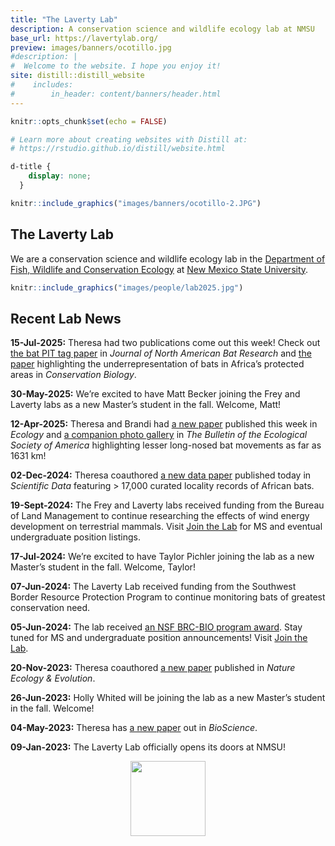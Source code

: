 ```yaml
---
title: "The Laverty Lab"
description: A conservation science and wildlife ecology lab at NMSU
base_url: https://lavertylab.org/
preview: images/banners/ocotillo.jpg
#description: |
#  Welcome to the website. I hope you enjoy it!
site: distill::distill_website
#    includes:
#        in_header: content/banners/header.html
---
```

```r
knitr::opts_chunk$set(echo = FALSE)

# Learn more about creating websites with Distill at:
# https://rstudio.github.io/distill/website.html

```

```css
d-title {
    display: none;
  }
```


```r
knitr::include_graphics("images/banners/ocotillo-2.JPG")
```

<h2>The Laverty Lab</h2>

We are a conservation science and wildlife ecology lab in the [Department of Fish, Wildlife and Conservation Ecology](https://fwce.nmsu.edu/) at [New Mexico State University](https://nmsu.edu/). 

````r
knitr::include_graphics("images/people/lab2025.jpg")
````

<h2>Recent Lab News</h2>

**15-Jul-2025:** Theresa had two publications come out this week! Check out [the bat PIT tag paper](https://www.eaglehill.us/nabr-pdfs-special/nabr-008-Waag.pdf) in *Journal of North American Bat Research* and [the paper](https://doi.org/10.1111/cobi.70108) highlighting the underrepresentation of bats in Africa's protected areas in *Conservation Biology*. 

**30-May-2025:** We're excited to have Matt Becker joining the Frey and Laverty labs as a new Master's student in the fall. Welcome, Matt!

**12-Apr-2025:** Theresa and Brandi had [a new paper](https://onlinelibrary.wiley.com/share/author/W4BV2K4ZKQMWG5TARAWJ?target=10.1002/ecy.70067) published this week in *Ecology* and [a companion photo gallery](https://doi.org/10.1002/bes2.70016) in *The Bulletin of the Ecological Society of America* highlighting lesser long-nosed bat movements as far as 1631 km!

**02-Dec-2024:** Theresa coauthored [a new data paper](https://doi.org/10.1038/s41597-024-04170-7) published today in *Scientific Data* featuring > 17,000 curated locality records of African bats.

**19-Sept-2024:** The Frey and Laverty labs received funding from the Bureau of Land Management to continue researching the effects of wind energy development on terrestrial mammals. Visit [Join the Lab](https://lavertylab.org/join-the-lab) for MS and eventual undergraduate position listings. 

**17-Jul-2024:** We're excited to have Taylor Pichler joining the lab as a new Master's student in the fall. Welcome, Taylor!

**07-Jun-2024:** The Laverty Lab received funding from the Southwest Border Resource Protection Program to continue monitoring bats of greatest conservation need. 

**05-Jun-2024:** The lab received [an NSF BRC-BIO program award](https://www.nsf.gov/awardsearch/showAward?AWD_ID=2335008&HistoricalAwards=false). Stay tuned for MS and undergraduate position announcements! Visit [Join the Lab](https://lavertylab.org/join-the-lab).

**20-Nov-2023:** Theresa coauthored [a new paper](https://rdcu.be/drzoK) published in *Nature Ecology & Evolution*.

**26-Jun-2023:** Holly Whited will be joining the lab as a new Master's student in the fall. Welcome!

**04-May-2023:** Theresa has [a new paper](https://doi.org/10.1093/biosci/biad032) out in *BioScience*. 

**09-Jan-2023:** The Laverty Lab officially opens its doors at NMSU!

<!-- **11-25-2022:** Two new Master's students are joining the lab this January. Welcome Iona Rohan (co-advised by [Dr. Jennifer Frey](https://fwce.nmsu.edu/faculty-staff/jennifer-frey.html)) and Brandi Stevenson -->

<!-- **08-08-2022:** Theresa accepted an offer to join the Department of Fish, Wildlife and Conservation Ecology at New Mexico State University starting January 2023. The Laverty Lab begins!  -->

<center>
<img src="images/NMSU_NoU-Crimson.png" width="120px">
</center>
